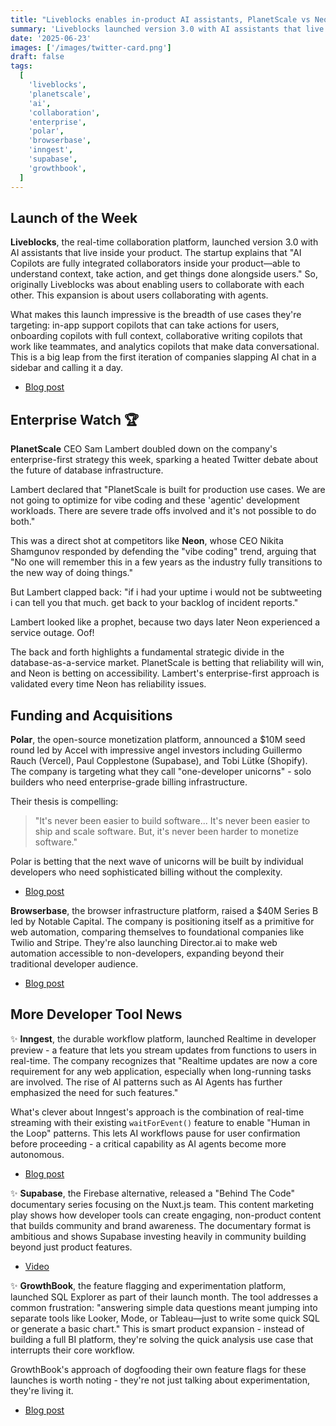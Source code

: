 ```yaml
---
title: "Liveblocks enables in-product AI assistants, PlanetScale vs Neon's CEO, and Polar's $10M seed round"
summary: 'Liveblocks launched version 3.0 with AI assistants that live inside your product, while PlanetScale CEO doubled down on enterprise-first strategy sparking heated Twitter debate.'
date: '2025-06-23'
images: ['/images/twitter-card.png']
draft: false
tags:
  [
    'liveblocks',
    'planetscale',
    'ai',
    'collaboration',
    'enterprise',
    'polar',
    'browserbase',
    'inngest',
    'supabase',
    'growthbook',
  ]
---
```


## Launch of the Week

**Liveblocks**, the real-time collaboration platform, launched version 3.0 with AI assistants that live inside your product. The startup explains that "AI Copilots are fully integrated collaborators inside your product—able to understand context, take action, and get things done alongside users." So, originally Liveblocks was about enabling users to collaborate with each other. This expansion is about users collaborating with agents.

What makes this launch impressive is the breadth of use cases they're targeting: in-app support copilots that can take actions for users, onboarding copilots with full context, collaborative writing copilots that work like teammates, and analytics copilots that make data conversational. This is a big leap from the first iteration of companies slapping AI chat in a sidebar and calling it a day.

- [Blog post](https://liveblocks.io/blog/meet-liveblocks-3-0-the-fastest-way-to-let-your-users-collaborate-with-ai-in-your-product)

## Enterprise Watch 🏆

**PlanetScale** CEO Sam Lambert doubled down on the company's enterprise-first strategy this week, sparking a heated Twitter debate about the future of database infrastructure.

Lambert declared that "PlanetScale is built for production use cases. We are not going to optimize for vibe coding and these 'agentic' development workloads. There are severe trade offs involved and it's not possible to do both."

This was a direct shot at competitors like **Neon**, whose CEO Nikita Shamgunov responded by defending the "vibe coding" trend, arguing that "No one will remember this in a few years as the industry fully transitions to the new way of doing things."

But Lambert clapped back: "if i had your uptime i would not be subtweeting i can tell you that much. get back to your backlog of incident reports."

Lambert looked like a prophet, because two days later Neon experienced a service outage. Oof!

The back and forth highlights a fundamental strategic divide in the database-as-a-service market. PlanetScale is betting that reliability will win, and Neon is betting on accessibility. Lambert's enterprise-first approach is validated every time Neon has reliability issues.

## Funding and Acquisitions

**Polar**, the open-source monetization platform, announced a $10M seed round led by Accel with impressive angel investors including Guillermo Rauch (Vercel), Paul Copplestone (Supabase), and Tobi Lütke (Shopify). The company is targeting what they call "one-developer unicorns" - solo builders who need enterprise-grade billing infrastructure.

Their thesis is compelling:

> "It's never been easier to build software... It's never been easier to ship and scale software. But, it's never been harder to monetize software."

Polar is betting that the next wave of unicorns will be built by individual developers who need sophisticated billing without the complexity.

- [Blog post](https://polar.sh/blog/polar-seed-announcement)

**Browserbase**, the browser infrastructure platform, raised a $40M Series B led by Notable Capital. The company is positioning itself as a primitive for web automation, comparing themselves to foundational companies like Twilio and Stripe. They're also launching Director.ai to make web automation accessible to non-developers, expanding beyond their traditional developer audience.

- [Blog post](https://www.browserbase.com/blog/series-b-and-beyond)

## More Developer Tool News

✨ **Inngest**, the durable workflow platform, launched Realtime in developer preview - a feature that lets you stream updates from functions to users in real-time. The company recognizes that "Realtime updates are now a core requirement for any web application, especially when long-running tasks are involved. The rise of AI patterns such as AI Agents has further emphasized the need for such features."

What's clever about Inngest's approach is the combination of real-time streaming with their existing `waitForEvent()` feature to enable "Human in the Loop" patterns. This lets AI workflows pause for user confirmation before proceeding - a critical capability as AI agents become more autonomous.

- [Blog post](https://www.inngest.com/blog/realtime-human-in-the-loop-ai-workflows)

✨ **Supabase**, the Firebase alternative, released a "Behind The Code" documentary series focusing on the Nuxt.js team. This content marketing play shows how developer tools can create engaging, non-product content that builds community and brand awareness. The documentary format is ambitious and shows Supabase investing heavily in community building beyond just product features.

- [Video](https://www.youtube.com/watch?v=uvG11I-ftfo)

✨ **GrowthBook**, the feature flagging and experimentation platform, launched SQL Explorer as part of their launch month. The tool addresses a common frustration: "answering simple data questions meant jumping into separate tools like Looker, Mode, or Tableau—just to write some quick SQL or generate a basic chart." This is smart product expansion - instead of building a full BI platform, they're solving the quick analysis use case that interrupts their core workflow.

GrowthBook's approach of dogfooding their own feature flags for these launches is worth noting - they're not just talking about experimentation, they're living it.

- [Blog post](https://blog.growthbook.io/growthbook-launch-month-week-3/)
